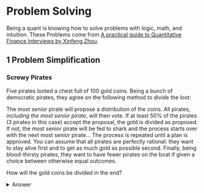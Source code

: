 # Problem Solving {.unnumbered}

Being a quant is knowing how to solve problems with logic, math, and intuition. These Problems come from [A practical guide to Quantitative Finance Interviews by Xinfeng Zhou](https://academyflex.com/wp-content/uploads/2024/03/a-practical-guide-to-quantitative-finance-interviews.pdf).

## 1 Problem Simplification

### Screwy Pirates

Five pirates looted a chest full of 100 gold coins. Being a bunch of democratic pirates,
they agree on the following method to divide the loot:

The most senior pirate will propose a distribution of the coins. All pirates, *including the
most senior pirate*, will then vote. If at least $50\%$ of the pirates ($3$ pirates in this case)
accept the proposal, the gold is divided as proposed. If not, the most senior pirate will be
fed to shark and the process starts over with the next most senior pirate... The process is
repeated until a plan is approved. You can assume that all pirates are perfectly rational:
they want to stay alive first and to get as much gold as possible second. Finally, being
blood-thirsty pirates, they want to have fewer pirates on the boat if given a choice
between otherwise equal outcomes.

How will the gold coins be divided in the end?

<details>
<summary>Answer</summary>
I have no idea what the five pirates will do, lemme consider a simpler case, 1 pirate.

1 pirate. Pirate 1 propose to distribute all 100 gold coins to himself, and accept the proposal.

$$100 \text{ coins to pirate 1}$$

2 pirates. Pirate 2 proposes to get all the gold, 50% good, gets all the gold.

$$100 \text{ coins to pirate 2}$$

3 pirates. From the perspective of pirate 1, pirate 1 gets nothing if pirate 3 pirate 3 gets voted out (back to case 2), so pirate 1 will try to make pirate 3 win, iff pirate 1 gets at least some benefits. Pirate 3 knows that, so pirate 3 will give 1 coin to pirate 1 and 99 coins to pirate 3, since pirate 1 will think anything is better than nothing. 

$$1 \text{ coin to pirate 1}, 99 \text{ coins to pirate 3}$$


4 pirates. If pirate 4 gives to pirate 2, pirate 2 will vote for pirate 4 because if he doesn't, it will be back to 3 pirates case where he doesn't get anything...So

$$1 \text{ coin pirate 2}, 99 \text{ coins pirate 4}$$

5 pirates. Pirate 5 will give coinds to pirate 1 and pirate 3, because doing that will allow them to get some coins, where if he gets voted out, in 4 pirates case they don't get anything...So

$$\boxed{1 \text{ coin for pirate 1}, 1 \text{ coin for pirate 3}, 98 \text{ coins for pirate 5}}$$

We can actually formualte a generalizable law from this using mathematics. 
</details>










